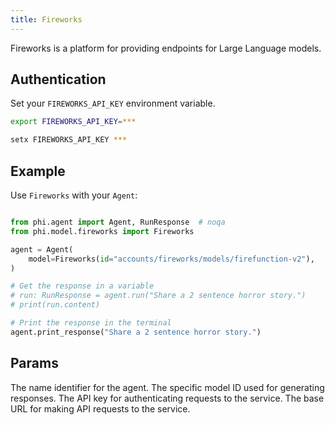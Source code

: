 ```yaml
---
title: Fireworks
---
```


Fireworks is a platform for providing endpoints for Large Language models.

## Authentication

Set your `FIREWORKS_API_KEY` environment variable.

<CodeGroup>

```bash Mac
export FIREWORKS_API_KEY=***
```

```bash Windows
setx FIREWORKS_API_KEY ***
```

</CodeGroup>

## Example

Use `Fireworks` with your `Agent`:

<CodeGroup>

```python agent.py

from phi.agent import Agent, RunResponse  # noqa
from phi.model.fireworks import Fireworks

agent = Agent(
    model=Fireworks(id="accounts/fireworks/models/firefunction-v2"),
)

# Get the response in a variable
# run: RunResponse = agent.run("Share a 2 sentence horror story.")
# print(run.content)

# Print the response in the terminal
agent.print_response("Share a 2 sentence horror story.")

```

</CodeGroup>

## Params

<ResponseField name="name" type="str" default="Fireworks">
  The name identifier for the agent.
</ResponseField>
<ResponseField
  name="id"
  type="str"
  default="accounts/fireworks/models/firefunction-v2"
>
  The specific model ID used for generating responses.
</ResponseField>
<ResponseField name="api_key" type="str">
  The API key for authenticating requests to the service.
</ResponseField>
<ResponseField
  name="base_url"
  type="str"
  default="https://api.fireworks.ai/inference/v1"
>
  The base URL for making API requests to the service.
</ResponseField>
